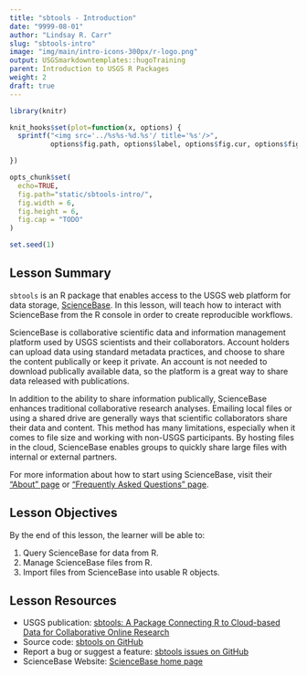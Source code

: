 ```yaml
---
title: "sbtools - Introduction"
date: "9999-08-01"
author: "Lindsay R. Carr"
slug: "sbtools-intro"
image: "img/main/intro-icons-300px/r-logo.png"
output: USGSmarkdowntemplates::hugoTraining
parent: Introduction to USGS R Packages
weight: 2
draft: true
---
```


```r
library(knitr)

knit_hooks$set(plot=function(x, options) {
  sprintf("<img src='../%s%s-%d.%s'/ title='%s'/>", 
          options$fig.path, options$label, options$fig.cur, options$fig.ext, options$fig.cap)

})

opts_chunk$set(
  echo=TRUE,
  fig.path="static/sbtools-intro/",
  fig.width = 6,
  fig.height = 6,
  fig.cap = "TODO"
)

set.seed(1)
```

## Lesson Summary

`sbtools` is an R package that enables access to the USGS web platform for data storage, [ScienceBase](https://www.sciencebase.gov). In this lesson, will teach how to interact with ScienceBase from the R console in order to create reproducible workflows.

ScienceBase is collaborative scientific data and information management platform used by USGS scientists and their collaborators. Account holders can upload data using standard metadata practices, and choose to share the content publically or keep it private. An account is not needed to download publically available data, so the platform is a great way to share data released with publications.

In addition to the ability to share information publically, ScienceBase enhances traditional collaborative research analyses. Emailing local files or using a shared drive are generally ways that scientific collaborators share their data and content. This method has many limitations, especially when it comes to file size and working with non-USGS participants. By hosting files in the cloud, ScienceBase enables groups to quickly share large files with internal or external partners. 

For more information about how to start using ScienceBase, visit their ["About" page](https://www.sciencebase.gov/about/) or ["Frequently Asked Questions" page](https://www.sciencebase.gov/about/faq).

## Lesson Objectives

By the end of this lesson, the learner will be able to:

1. Query ScienceBase for data from R.
2. Manage ScienceBase files from R.
3. Import files from ScienceBase into usable R objects.

## Lesson Resources

- USGS publication: [sbtools: A Package Connecting R to Cloud-based Data for Collaborative Online Research](https://journal.r-project.org/archive/2016-1/winslow-chamberlain-appling-etal.pdf)
- Source code: [sbtools on GitHub](https://github.com/USGS-R/sbtools)
- Report a bug or suggest a feature: [sbtools issues on GitHub](https://github.com/USGS-R/sbtools/issues)
- ScienceBase Website: [ScienceBase home page](https://www.sciencebase.gov/catalog/)

